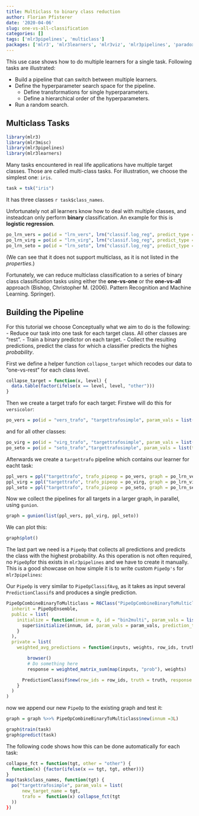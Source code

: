 ```yaml
---
title: Multiclass to binary class reduction
author: Florian Pfisterer
date: '2020-04-06'
slug: one-vs-all-classification
categories: []
tags: ['mlr3pipelines', 'multiclass']
packages: ['mlr3', 'mlr3learners', 'mlr3viz', 'mlr3pipelines', 'paradox', 'igraph', 'e1071']
---
```


This use case shows how to do multiple learners for a single task.
Following tasks are illustrated:

* Build a pipeline that can switch between multiple learners.
* Define the hyperparameter search space for the pipeline.
  - Define transformations for single hyperparameters.
  - Define a hierarchical order of the hyperparameters.
* Run a random search.


## Multiclass Tasks

```r
library(mlr3)
library(mlr3misc)
library(mlr3pipelines)
library(mlr3learners)
```

Many tasks encountered in real life applications have multiple target classes.
Those are called multi-class tasks.
For illustration, we choose the simplest one: `iris`.

```r
task = tsk("iris")
```

It has three classes `r task$class_names`.

Unfortunately not all learners know how to deal with multiple classes, and insteadcan only perform **binary** classification.
 An example for this is  **logistic regression**.

```r
po_lrn_vers = po(id = "lrn_vers", lrn("classif.log_reg", predict_type = "prob"))
po_lrn_virg = po(id = "lrn_virg", lrn("classif.log_reg", predict_type = "prob"))
po_lrn_seto = po(id = "lrn_seto", lrn("classif.log_reg", predict_type = "prob"))
```

(We can see that it does not support multiclass, as it is not listed in the *properties*.)

Fortunately, we can reduce multiclass classification to a series of binary class classification tasks using either the **one-vs-one** or the **one-vs-all** approach (Bishop, Christopher M. (2006). Pattern Recognition and Machine Learning. Springer).


## Building the Pipeline

For this tutorial we choose
Conceptually what we aim to do is the following:
- Reduce our task into one task for each target class. 
  All other classes are "rest". 
- Train a binary predictor on each target.
- Collect the resulting predictions, predict the class for which a classifier predicts the highes *probability*.


First we define a helper function `collapse_target` which recodes our data to "one-vs-rest" for each class level.

```r
collapse_target = function(x, level) {
  data.table(factor(ifelse(x == level, level, "other")))
}
```

Then we create a target trafo for each target:
Firstwe will do this for `versicolor`:

```r
po_vers = po(id = "vers_trafo", "targettrafosimple", param_vals = list(trafo = function(x) {collapse_target(x, "versicolor")}, new_target_name = "versicolor"))
```

and for all other classes:

```r
po_virg = po(id = "virg_trafo", "targettrafosimple", param_vals = list(trafo = function(x) collapse_target(x, "virginica"), new_target_name = "virginica"))
po_seto = po(id = "seto_trafo","targettrafosimple", param_vals = list(trafo = function(x) collapse_target(x, "setosa"), new_target_name = "setosa"))
```

Afterwards we create a `targettrafo` pipeline which contains our learner for eacht task:

```r
ppl_vers = ppl("targettrafo", trafo_pipeop = po_vers, graph = po_lrn_vers, id_prefix = "vers_")
ppl_virg = ppl("targettrafo", trafo_pipeop = po_virg, graph = po_lrn_virg, id_prefix = "virg_")
ppl_seto = ppl("targettrafo", trafo_pipeop = po_seto, graph = po_lrn_seto, id_prefix = "seto_")
```

Now we collect the pipelines for all targets in a larger graph, in parallel, using `gunion`.

```r
graph = gunion(list(ppl_vers, ppl_virg, ppl_seto))
```

We can plot this:

```r
graph$plot()
```

The last part we need is a `PipeOp` that collects all predictions and predicts the class with the highest probability.
As this operation is not often required, no `PipeOp`for this exists in `mlr3pipelines` and we have to create it manually. 
This is a good showcase on how simple it is to write custom `PipeOp's` for `mlr3pipelines`:

Our `PipeOp` is very similar to `PipeOpClassifAvg`, as it takes as input several `PredictionClassif`s and produces a single prediction.

```r
PipeOpCombineBinaryToMulticlass = R6Class("PipeOpCombineBinaryToMulticlass",
  inherit = PipeOpEnsemble,
  public = list(
    initialize = function(innum = 0, id = "bin2multi", param_vals = list()) {
      super$initialize(innum, id, param_vals = param_vals, prediction_type = "PredictionClassif", packages = "stats")
    }
  ),
  private = list(
    weighted_avg_predictions = function(inputs, weights, row_ids, truth) {

        browser()
        # Do something here
        response = weighted_matrix_sum(map(inputs, "prob"), weights)

      PredictionClassif$new(row_ids = row_ids, truth = truth, response = response, prob = prob)
    }
  )
)
```

now we append our new `PipeOp` to the existing graph and test it:

```r
graph = graph %>>% PipeOpCombineBinaryToMulticlass$new(innum =3L)
```


```r
graph$train(task)
graph$predict(task)
```

The following code shows how this can be done automatically for 
each task:

```r
collapse_fct = function(tgt, other = "other") { 
  function(x) {factor(ifelse(x == tgt, tgt, other))}
}
map(task$class_names, function(tgt) {
  po("targettrafosimple", param_vals = list(
      new_target_name = tgt,
      trafo =  function(x) collapse_fct(tgt
  ))
})
```